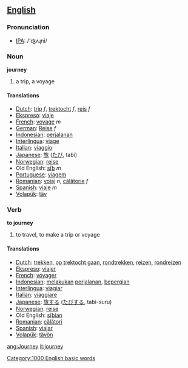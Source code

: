 ==[[English]]==
=== Pronunciation ===
*[[w:IPA|IPA]]: /'ʤʌɻni/

=== Noun ===

'''journey'''

# a trip, a voyage

==== Translations ====
*[[Dutch]]: [[trip]] ''f'', [[trektocht]] ''f'', [[reis]] ''f''
*[[Ekspreso]]: [[viaje]]
*[[French]]: [[voyage]] ''m''
*[[German]]: [[Reise]] ''f'' 
*[[Indonesian]]: [[jalan|perjalanan]]
*[[Interlingua]]: [[viage]] 
*[[Italian]]: [[viaggio]] 
*[[Japanese]]: [[旅]] ([[たび]], tabi)
*[[Norwegian]]: [[reise]] 
*Old English: [[siþ|sīþ]] ''m''
*[[Portuguese]]: [[viagem]] 
*[[Romanian]]: [[voiaj]] ''n'', [[călătorie]] ''f''
*[[Spanish]]: [[viaje]] ''m''
*[[Volapük]]: [[täv]]

=== Verb ===

'''to journey'''

# to travel, to make a trip or voyage

==== Translations ====
*[[Dutch]]: [[trekken]], [[op trektocht gaan]], [[rondtrekken]], [[reizen]], [[rondreizen]]
*[[Ekspreso]]: [[viajer]]
*[[French]]: [[voyager]] 
*[[Indonesian]]: [[laku|melakukan]] [[jalan|perjalanan]], [[pergi|bepergian]]
*[[Interlingua]]: [[viagiar]] 
*[[Italian]]: [[viaggiare]] 
*[[Japanese]]: [[旅]]する ([[たび]]する, tabi-suru)
*[[Norwegian]]: [[reise]] 
*Old English: [[siþian|sīþian]]
*[[Romanian]]: [[călători]]
*[[Spanish]]: [[viajar]] 
*[[Volapük]]: [[tävön]]

[[Category:1000 English basic words]]

[[ang:Journey]]
[[it:journey]]
